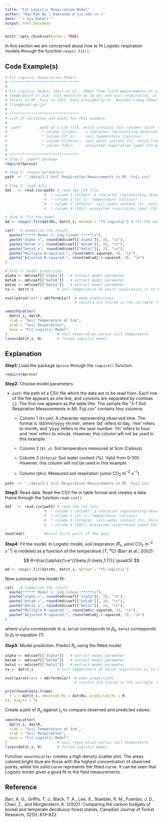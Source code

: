 ```yaml
---
title: "Fit Logistic Respiration Model"
author: "Hao-Ran Wu ( haoranwu @ zju.edu.cn )"
date: "`r Sys.Date()`"
output: html_document
---
```


```r
knitr::opts_chunk$set(echo = TRUE)
```

In this section we are concerned about how to fit Logistic respiration models through the function `respir.fit()`.

## Code Example(s)

```r
# Fit Logistic Respiration Models
# ********************************
#
# Fit Logistic models (Barr et al., 2002) from field measurements of soil
# temperature at 5cm, soil moisture at 10 cm, and soil respiration, at a larch
# forest in Mt. Fuji in 2015. Data provided by Dr. Naishen Liang (Email: 
# liang@nies.go.jp)
#
# ********************************
# List of variables and units for this example
#
# 'path'        path of a CSV file, which contains four columns (with table titles)
#                * column 1(time):   a character representing observed time
#                * column 2(t_s):    soil temperature (Celsius)
#                * column 3(theta):  soil water content (%). Valid from 0-100
#                * column 4(Rs):     ecosystem respiration (µmol CO2 m−2 s−1)
#
# ********************************
# Step 1: import package
require(bproce)

# Step 2: choose parameters
path  <- "./data/3-1 Soil Respiration Measurements in Mt. Fuji.csv"

# Step 3: read data
dat   <- read.csv(path) # read the CSV file
                  #  * column 1 ($time): a character representing observed time
                  #  * column 2 ($t_s): temperature (Celsius)
                  #  * column 3 ($theta): soil water content (%). Valid from 0-100
                  #  * column 4 ($Rs): ecosystem respiration (µmol CO2 m−2 s−1)

# Step 4: fit the model
md <- respir.fit(dat$Rs, dat$t_s, method = "t5.logistic") # fit the model

cat(   # summarize the result
  paste("***** Model 1: Log-linear *****\n"),
  paste("alpha =", round(md$coef[["alpha"]], 3), "\n"),
  paste("beta0 =", round(md$coef[["beta0"]], 3), "\n"),
  paste("beta1 =", round(md$coef[["beta1"]], 3), "\n"),
  paste("Multiple R-squared:", round(md$r.squared, 3), "\n"),
  paste("Adjusted R-squared:", round(md$adj.r.squared, 3), "\n")
)

# Step 5: model prediction
alpha <- md$coef[["alpha"]]   # extract model parameter
beta0 <- md$coef[["beta0"]]   # extract model parameter
beta1 <- md$coef[["beta1"]]   # extract model parameter
ta <- dat$t_s           # soil temperature at which respiration is to be predicted

eval(parse(text = md$formula))  # make predictions
                                # results are stored in the variable 'R'

smoothScatter(
  dat$t_s, dat$R,
  xlab = "Soil Temperature at 5cm",
  ylab = "Soil Respiration",
  main = "Fit Logistic Model"
)                       # soil respiration versus soil temperature
lines(dat$t_s, R)       # fitted Logistic model
```

## Explanation

**Step1:** Load the package `bproce` through the `require()` function.

```r
require(bproce)
```

**Step2:** Choose model parameters.

-   `path`: the path of a CSV file which the data are to be read from. Each row of the file appears as one line, and columns are separated by commas (,). The first row appears as the table title. The sample file "3-1 Soil Respiration Measurements in Mt. Fuji.csv" contains four columns:

    -   Column 1 (`$time`): A character representing observed time. The format is 'dd/mm/yyyy hh:mm', where 'dd' refers to day, 'mm' refers to month, and 'yyyy' refers to the year number. 'hh' refers to hour and 'mm' refers to minute. However, this column will not be used in this example.

    -   Column 2 (`$t_s`): Soil temperature measured at 5cm (Celsius).

    -   Column 3 (`$theta`): Soil water content (%). Valid from 0--100. However, this column will not be used in this example.

    -   Column (`$Rs`): Measured soil respiration (µmol CO~2~ m^−2^ s^−1^).

```r
path  <- "./data/3-1 Soil Respiration Measurements in Mt. Fuji.csv"
```

**Step3:** Read data. Read the CSV file in table format and creates a data frame through the function `read.csv()`.

```r
dat   <- read.csv(path) # read the CSV file
                  #  * column 1 ($time): a character representing observed time
                  #  * column 2 ($t_s): temperature (Celsius)
                  #  * column 3 ($theta): soil water content (%). Valid from 0-100
                  #  * column 4 ($Rs): ecosystem respiration (µmol CO2 m−2 s−1)

head(dat)         #print first parts of the data
```

**Step4:** Fit the model. In Logistic model, soil respiration ($R_s$, µmol CO~2~ m^−2^ s^−1^) is modeled as a function of the temperature ($T$, ^o^C) (Barr et al., 2002):

$$
R=\frac{\alpha}{1+e^{(\beta_0-\beta_1·T)}},\quad(5)
$$

```r
md <- respir.fit(dat$Rs, dat$t_s, method = "t5.logistic")
```

Now summarize the model fit:

```r
cat(   # summarize the result
  paste("***** Model 1: Log-linear *****\n"),
  paste("alpha =", round(md$coef[["alpha"]], 3), "\n"),
  paste("beta0 =", round(md$coef[["beta0"]], 3), "\n"),
  paste("beta1 =", round(md$coef[["beta1"]], 3), "\n"),
  paste("Multiple R-squared:", round(md$r.squared, 3), "\n"),
  paste("Adjusted R-squared:", round(md$adj.r.squared, 3), "\n")
)
```

where `alpha` corresponds to $\alpha$, `beta0` corresponds to $\beta_0$, `beta1` corresponds to $\beta_1$ in equation (1).

**Step5:** Model prediction. Predict $R_s$ using the fitted model:

```r
alpha <- md$coef[["alpha"]]   # extract model parameter
beta0 <- md$coef[["beta0"]]   # extract model parameter
beta1 <- md$coef[["beta1"]]   # extract model parameter
ta <- dat$t_s           # soil temperature at which respiration is to be predicted

eval(parse(text = md$formula))  # make predictions
                                # results are stored in the variable 'R'

print(head(data.frame(
  t_s = dat$t_s, observed_Rs = dat$Rs, predicted_Rs = R
)), digits = 3)
```

Create a plot of $R_s$ against $t_s$ to compare observed and predicted values:

```r
smoothScatter(
  dat$t_s, dat$R,
  xlab = "Soil Temperature at 5cm",
  ylab = "Soil Respiration",
  main = "Fit Logistic Model"
)                       # soil respiration versus soil temperature
lines(dat$t_s, R)       # fitted Logistic model
```

Function `smoothScatter` creates a high density scatter plot. The areas colored bright blue are those with the highest concentration of observed points, whilst the solid curve represents the fitted curve. It can be seen that Logistic model gives a good fit to the field measurements.

## Reference

Barr, A. G., Griffis, T. J., Black, T. A., Lee, X., Staebler, R. M., Fuentes, J. D., Chen, Z., and Morgenstern, K. (2002). Comparing the carbon budgets of boreal and temperate deciduous forest stands. Canadian Journal of Forest Research, 32(5), 813--822.
